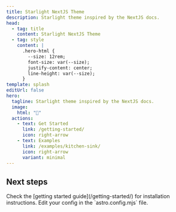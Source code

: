 ```yaml
---
title: Starlight NextJS Theme
description: Starlight theme inspired by the NextJS docs.
head:
  - tag: title
    content: Starlight NextJS Theme
  - tag: style
    content: |
      .hero-html {
        --size: 12rem;
        font-size: var(--size);
        justify-content: center;
        line-height: var(--size);
      }
template: splash
editUrl: false
hero:
  tagline: Starlight theme inspired by the NextJS docs.
  image:
    html: "🎱"
  actions:
    - text: Get Started
      link: /getting-started/
      icon: right-arrow
    - text: Examples
      link: /examples/kitchen-sink/
      icon: right-arrow
      variant: minimal
---
```



## Next steps

<CardGrid stagger>
  <Card title="Install the plugin" icon="puzzle">
    Check the [getting started guide](/getting-started/) for installation instructions.
  </Card>
  <Card title="Configure the plugin" icon="setting">
    Edit your config in the `astro.config.mjs` file.
  </Card>
</CardGrid>
